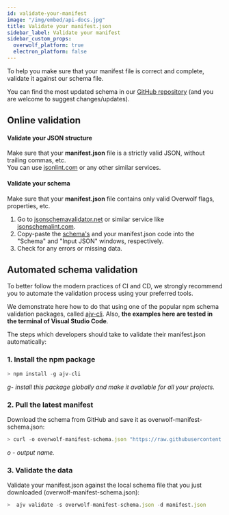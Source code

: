 ```yaml
---
id: validate-your-manifest
image: "/img/embed/api-docs.jpg"
title: Validate your manifest.json
sidebar_label: Validate your manifest
sidebar_custom_props:
  overwolf_platform: true
  electron_platform: false
---
```


To help you make sure that your manifest file is correct and complete, validate it against our schema file.

You can find the most updated schema in our <a href="https://github.com/overwolf/community-gists/blob/master/overwolf-manifest-schema.json" target="_blank">GitHub repository</a> (and you are welcome to suggest changes/updates).

## Online validation

#### Validate your JSON structure

Make sure that your **manifest.json** file is a strictly valid JSON, without trailing commas, etc.  
You can use <a href="https://jsonlint.com/" target="_blank">jsonlint.com</a> or any other similar services.

#### Validate your schema

Make sure that your **manifest.json** file contains only valid Overwolf flags, properties, etc.

1. Go to <a href="http://www.jsonschemavalidator.net" target="_blank">jsonschemavalidator.net</a> or similar service like <a href="http://www.jsonschemalint.com" target="_blank">jsonschemalint.com</a>.
2. Copy-paste the [schema's](https://raw.githubusercontent.com/overwolf/community-gists/master/overwolf-manifest-schema.json) and your manifest.json code into the "Schema" and "Input JSON" windows, respectively.
3. Check for any errors or missing data.

## Automated schema validation

To better follow the modern practices of CI and CD, we strongly recommend you to automate the validation process using your preferred tools.

We demonstrate here how to do that using one of the popular npm schema validation packages, called <a href="https://www.npmjs.com/package/ajv-cli" target="_blank">ajv-cli</a>.  Also, **the examples here are tested in the terminal of Visual Studio Code**.

The steps which developers should take to validate their manifest.json automatically:
 
  
### 1. Install the npm package

```js
> npm install -g ajv-cli
```

*g- install this package globally and make it available for all your projects.*

### 2. Pull the latest manifest

Download the schema from GitHub and save it as overwolf-manifest-schema.json: 

```js
> curl -o overwolf-manifest-schema.json "https://raw.githubusercontent.com/overwolf/community-gists/master/overwolf-manifest-schema.json"
```

*o - output name.*

### 3. Validate the data

Validate your manifest.json against the local schema file that you just downloaded (overwolf-manifest-schema.json):

```js
>  ajv validate -s overwolf-manifest-schema.json -d manifest.json
```
